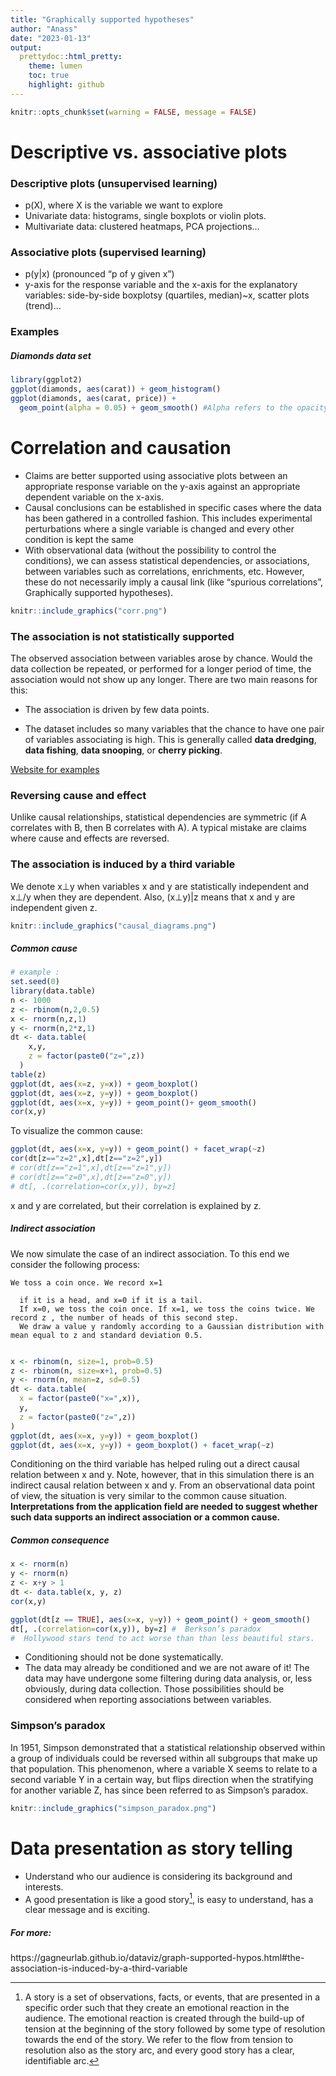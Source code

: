 ```yaml
---
title: "Graphically supported hypotheses"
author: "Anass"
date: "2023-01-13"
output:
  prettydoc::html_pretty:
    theme: lumen 
    toc: true
    highlight: github
---
```

 
```r
knitr::opts_chunk$set(warning = FALSE, message = FALSE) 
```

#  Descriptive vs. associative plots

### Descriptive plots (unsupervised learning)

* p(X), where X is the variable we want to explore
*  Univariate data: histograms, single boxplots or violin plots. 
* Multivariate data: clustered heatmaps, PCA projections...

### Associative plots (supervised learning)

*  p(y|x) (pronounced “p of y given x”)
* y-axis for the response variable and the x-axis for the explanatory variables: side-by-side boxplotsy (quartiles, median)~x, scatter plots (trend)...


### Examples
##### Diamonds data set

```r
library(ggplot2)
ggplot(diamonds, aes(carat)) + geom_histogram() 
ggplot(diamonds, aes(carat, price)) + 
  geom_point(alpha = 0.05) + geom_smooth() #Alpha refers to the opacity of a geom. 

```

#  Correlation and causation

* Claims are better supported using associative plots between an appropriate response variable on the y-axis against an appropriate dependent variable on the x-axis.
* Causal conclusions can be established in specific cases where the data has been gathered in a controlled fashion.  This includes experimental perturbations where a single variable is changed and every other condition is kept the same
* With observational data (without the possibility to control the conditions), we can assess statistical dependencies, or associations, between variables such as correlations, enrichments, etc. However, these do not necessarily imply a causal link (like “spurious correlations”, Graphically supported hypotheses).


```r
knitr::include_graphics("corr.png") 
```


### The association is not statistically supported

The observed association between variables arose by chance. Would the data collection be repeated, or performed for a longer period of time, the association would not show up any longer. There are two main reasons for this:

* The association is driven by few data points.

* The dataset includes so many variables that the chance to have one pair of variables associating is high. This is generally called **data dredging**, **data fishing**, **data snooping**, or **cherry picking**. 

[Website for examples](https://www.tylervigen.com/spurious-correlations)

### Reversing cause and effect

Unlike causal relationships, statistical dependencies are symmetric (if A correlates with B, then B correlates with A). A typical mistake are claims where cause and effects are reversed.

### The association is induced by a third variable

We denote x⊥y when variables x and y are statistically independent and x⊥/y when they are dependent. Also, (x⊥y)|z means that x and y are independent given z.

```r
knitr::include_graphics("causal_diagrams.png") 
```
#####  Common cause
```r
# example :
set.seed(0)
library(data.table)
n <- 1000 
z <- rbinom(n,2,0.5)
x <- rnorm(n,z,1)
y <- rnorm(n,2*z,1)
dt <- data.table(
    x,y, 
    z = factor(paste0("z=",z))
  )
table(z)
ggplot(dt, aes(x=z, y=x)) + geom_boxplot()
ggplot(dt, aes(x=z, y=y)) + geom_boxplot()
ggplot(dt, aes(x=x, y=y)) + geom_point()+ geom_smooth()
cor(x,y)
```

To visualize the common cause:
```r
ggplot(dt, aes(x=x, y=y)) + geom_point() + facet_wrap(~z)
cor(dt[z=="z=2",x],dt[z=="z=2",y])
# cor(dt[z=="z=1",x],dt[z=="z=1",y])
# cor(dt[z=="z=0",x],dt[z=="z=0",y])
# dt[, .(correlation=cor(x,y)), by=z]
```
x and y are correlated, but their correlation is explained by z.

#####  Indirect association

We now simulate the case of an indirect association. To this end we consider the following process:

    We toss a coin once. We record x=1

      if it is a head, and x=0 if it is a tail.
      If x=0, we toss the coin once. If x=1, we toss the coins twice. We record z , the number of heads of this second step.
      We draw a value y randomly according to a Gaussian distribution with mean equal to z and standard deviation 0.5. 
      
```r
x <- rbinom(n, size=1, prob=0.5)
z <- rbinom(n, size=x+1, prob=0.5)
y <- rnorm(n, mean=z, sd=0.5)
dt <- data.table(
  x = factor(paste0("x=",x)),
  y, 
  z = factor(paste0("z=",z))
)
ggplot(dt, aes(x=x, y=y)) + geom_boxplot()
ggplot(dt, aes(x=x, y=y)) + geom_boxplot() + facet_wrap(~z)
```
Conditioning on the third variable has helped ruling out a direct causal relation between x and y. Note, however, that in this simulation there is an indirect causal relation between x and y. From an observational data point of view, the situation is very similar to the common cause situation. **Interpretations from the application field are needed to suggest whether such data supports an indirect association or a common cause.**

#####  Common consequence

```r
x <- rnorm(n) 
y <- rnorm(n)  
z <- x+y > 1  
dt <- data.table(x, y, z)
cor(x,y)

ggplot(dt[z == TRUE], aes(x=x, y=y)) + geom_point() + geom_smooth()
dt[, .(correlation=cor(x,y)), by=z] #  Berkson’s paradox
#  Hollywood stars tend to act worse than than less beautiful stars.
```

* Conditioning should not be done systematically.
* The data may already be conditioned and we are not aware of it! The data may have undergone some filtering during data analysis, or, less obviously, during data collection. Those possibilities should be considered when reporting associations between variables.

### Simpson’s paradox

In 1951, Simpson demonstrated that a statistical relationship observed within a group of individuals could be reversed within all subgroups that make up that population. This phenomenon, where a variable X seems to relate to a second variable Y in a certain way, but flips direction when the stratifying for another variable Z, has since been referred to as Simpson’s paradox.

```r
knitr::include_graphics("simpson_paradox.png") 
```
#  Data presentation as story telling


* Understand who our audience is considering its background and interests.
* A good presentation is like a good story^[ A story is a set of observations, facts, or events, that are presented in a specific order such that they create an emotional reaction in the audience. The emotional reaction is created through the build-up of tension at the beginning of the story followed by some type of resolution towards the end of the story. We refer to the flow from tension to resolution also as the story arc, and every good story has a clear, identifiable arc.], is easy to understand, has a clear message and is exciting.


##### For more:

https://gagneurlab.github.io/dataviz/graph-supported-hypos.html#the-association-is-induced-by-a-third-variable
